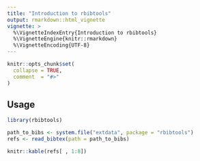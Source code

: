 ```yaml
---
title: "Introduction to rbibtools"
output: rmarkdown::html_vignette
vignette: >
  %\VignetteIndexEntry{Introduction to rbibtools}
  %\VignetteEngine{knitr::rmarkdown}
  %\VignetteEncoding{UTF-8}
---
```


```r
knitr::opts_chunk$set(
  collapse = TRUE,
  comment  = "#>"
)
```


## Usage

```r
library(rbibtools)

path_to_bibs <- system.file("extdata", package = "rbibtools")
refs <- read_bibtex(path = path_to_bibs)

knitr::kable(refs[ , 1:8])
```

